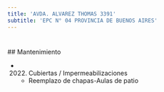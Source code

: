 ```yaml
---
title: 'AVDA. ALVAREZ THOMAS 3391'
subtitle: 'EPC N° 04 PROVINCIA DE BUENOS AIRES'
---
```


#


 ## Mantenimiento

*  (2022) Cubiertas / Impermeabilizaciones 
    + Reemplazo de chapas-Aulas de patio



